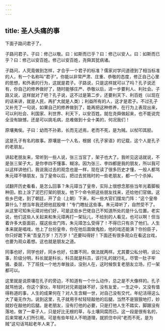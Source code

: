 ```yaml
---
---
---
```

title: 圣人头痛的事
---




下面子路问君子了。

子路问君子。子曰：修己以敬。曰：如斯而已乎？曰：修己以安人。曰：如斯而已乎？曰：修己以安百姓。修己以安百姓，尧舜其犹病诸。

子路问，人究竟做到怎样，才合乎一个君子的标准？儒家对学问道德到了相当标准的人，有一个名称叫“君子”。你能以非常严肃、庄重、恭敬的态度，修正自己心里的思想，和外表的行为，这就是君子。子路说，只是这样就可以了吗？孔子说还有，你自己的修养做好了，随时能够庄严、恭敬以后，进一步要利人、利社会。子路又说，这样就对了吧？孔子说，这不过是第二步，还要利天下、利百姓（以现在的话来讲，就是人民，再扩大就是人类）；利益所有的人，这才是君子。不过孔子又补充了一句说，如果自己的修养做到了，能再把这种修养，在行为上表现出来，可以利社会、利国家、利世界、利天下，以安百姓。就在尧舜做起来，也不能说完全没有缺憾，还是可以挑毛病，总难做到十全十美的，何况我们！

原壤夷俟。子曰：幼而不孙弟，长而无述焉，老而不死，是为贼。以杖叩其胫。

这是孔子有名的故事。原壤是一个人名，根据《孔子家语》的记载，这个人是孔子的老朋友。

讲起老朋友来，常听到一些人说，张三当官了，架子也大了。我听见这话就说，不是张三架子大，是你李四不懂事、糊涂。因为张三、李四都是我的朋友，所以我可以这样讲他们，我说我过去的观念也是一样，现在读了很多历史才懂，一般人都骂朱元璋不够朋友，当了皇帝以后，把过去贫贱时的一些老朋友，都一个个杀掉。

试翻开历史看看，是怎么回事？朱元璋当了皇帝，实际上很想念那些当年光着脚板种田，脸上涂了泥巴打架的朋友。他下个命令把这些朋友找来，还给他们官做。这些乡巴佬，到了朝廷，开了会（上朝）下来，和一些大官们摆龙门阵：“这个皇帝算什么？想当年我还把他屁股哩！”专门瞎扯这些事。朱元璋听了，自然受不了。从这里可知朱元璋对他们好，可是这些乡巴佬自己不知道所处的是什么位置。老实说，他们这些人关起来和朱元璋再打一架玩儿，不给别的人看见，也可以啊！但当着许多大臣面前，摆这些龙门阵，朱元璋怎么受得了！不得已只有杀了他们。人生本来就是唱戏，他上了台扮皇帝，你在他后面做鬼脸，他的戏还能演？你扮臣子，你只好跪下来“吾皇万岁！万万岁！”还要叫得好！下面还有很多观众在看这台戏，也要为观众着想。这也就是朋友之道。

同事也好，同学也好，同乡也好，位置不同，做法就两样。尤其要公私分明，谈公事，阶级分明，科长就是科长，科员就是科员，该行礼的就行礼，尽管一肚子牢骚、委屈，下了班找一个地方单独谈，没别人在，这时候恢复老朋友立场，打一架都可以。

这里就是说原壤在孔子的旁边，不知道有一个什么动作，总之是不大像样的。孔子就骂他说，你这个家伙，年轻时对兄弟姐妹不好，没有友爱，一生之中，又没有值得称道的事，人生的成果何在？对人生含糊一世，对自己没有交代，年纪活得这么大了毫无作为。说到这里，孔子就用手杖轻轻敲他的后腿，当然不是狠狠地打，妙就妙在敲他的后腿。是老朋友，没有打他的必要，只是打他人生不踏实，脚跟没有落地，做了一辈子人，只是好比无根的草，与土壤同腐而已。这一段是很有名的，后来常被人们所引用。可是有些年轻人不明道理，就抓住中间“老而不死，是为贼”这句话骂起老年人来了。